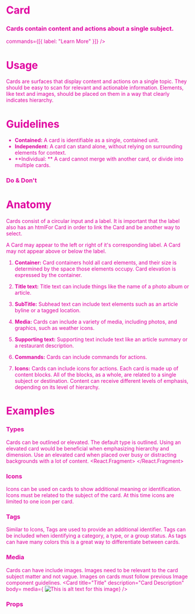 

<Meta title="Work|Docs/Card" component={Card} />

# Card

### Cards contain content and actions about a single subject.


<Preview withToolbar>
  <Story name="Standard">
    <Card
        title="Title"
        description="Card Description"
        body=<Body text="Lorem ipsum dolor sit amet, consectetur adipiscing elit, sed do eiusmod tempor incididunt ut labore et dolore magna aliqua. Ut enim ad minim veniam, quis nostrud exercitation ullamco laboris nisi ut aliquip ex ea commodo consequat. Duis aute irure dolor in reprehenderit in voluptate velit esse cillum dolore eu fugiat nulla pariatur. Excepteur sint occaecat cupidatat non proident, sunt in culpa qui officia deserunt mollit anim id est laborum." />
        commands={[{ label: "Learn More" }]}
      />
  </Story>
</Preview>

# Usage
Cards are surfaces that display content and actions on a single topic. They should be easy to scan for relevant and actionable information. Elements, like text and images, should be placed on them in a way that clearly indicates hierarchy.


# Guidelines
- **Contained:**
A card is identifiable as a single, contained unit. 
- **Independent:**
A card can stand alone, without relying on surrounding elements for context.
- **Individual: **
A card cannot merge with another card, or divide into multiple cards.

###  Do & Don't
<Preview >
  <Story name="Usage">
<Card
        title="Appraisal Research"
        description="19-0942231 - 123 Main St, Woburn, MA 01801"
        icon="analytics"
      />
  </Story>
</Preview>

# Anatomy
Cards consist of a circular input and a label. It is important that the label also has an htmlFor Card in order to link the Card and be another way to select.

A Card may appear to the left or right of it's corresponding label. A Card may not appear above or below the label. 

1. **Container:**
Card containers hold all card elements, and their size is determined by the space those elements occupy. Card elevation is expressed by the container.

2. **Title text:** 
Title text can include things like the name of a photo album or article.

4. **SubTitle:** 
Subhead text can include text elements such as an article byline or a tagged location.

5. **Media:** 
Cards can include a variety of media, including photos, and graphics, such as weather icons.

6. **Supporting text:**
Supporting text include text like an article summary or a restaurant description.

7. **Commands:** 
Cards can include commands for actions.

8. **Icons:**
Cards can include icons for actions. Each card is made up of content blocks. All of the blocks, as a whole, are related to a single subject or destination. Content can receive different levels of emphasis, depending on its level of hierarchy.



# Examples

### Types
Cards can be outlined or elevated. The default type is outlined. Using an elevated card would be beneficial when emphasizing hierarchy and dimension. Use an elevated card when placed over busy or distracting backgrounds with a lot of content.
<Preview>
  <Story name="Types">
  <React.Fragment>
  <Grid columns="2">
          <Card title="Outlined Card" description="Card Description" />
          <Card title="Elevated Card" description="Card Description" type="elevated" />
          </Grid>
  </React.Fragment>
  </Story>
</Preview>



### Icons
Icons can be used on cards to show additional meaning or identification. Icons must be related to the subject of the card. At this time icons are limited to one icon per card.
<Preview>
  <Story name="Icons">
    <Card
        title="Appraisal Research"
        description="19-0942231 - 123 Main St, Woburn, MA 01801"
        icon="analytics"
      />
  </Story>
</Preview>


### Tags
Similar to Icons, Tags are used to provide an additional identifier. Tags can be included when identifying a category, a type, or a group status. As tags can have many colors this is a great way to differentiate between cards.
<Preview>
  <Story name="Tags">
<Card
        title="5201 California Avenue, Irvine, CA 92614"
        line1="APN #23947828"
        line2="Irvine Company"
        tag="Same Owner"
      />
  </Story>
</Preview>



### Media
Cards can have include images. Images need to be relevant to the card subject matter and not vague. Images on cards must follow previous Image component guidelines.
<Preview>
  <Story name="Media">
<Card title="Title" description="Card Description" 
body=<Body text="Lorem ipsum dolor sit amet, consectetur adipiscing elit, sed do eiusmod tempor incididunt ut labore et dolore magna aliqua. Ut enim ad minim veniam, quis nostrud exercitation ullamco laboris nisi ut aliquip ex ea commodo consequat. Duis aute irure dolor in reprehenderit in voluptate velit esse cillum dolore eu fugiat nulla pariatur. Excepteur sint occaecat cupidatat non proident, sunt in culpa qui officia deserunt mollit anim id est laborum." />
media={ <Image
    src="https://cdn.facilityexecutive.com/wp-content/uploads/2019/09/38391858_ml-800x418-1-574x300.jpg"
    alt="This is alt text for this image"
  />} />
  </Story>
</Preview>





### Props
<Props of={Card} />


